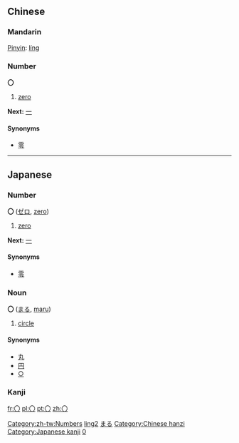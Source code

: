 == Chinese ==
===Mandarin===
[[Pinyin]]: [[líng]]

===Number===
'''〇'''
# [[zero]]

'''Next:''' [[一]]
====Synonyms====
* [[零]]

[[Category:zh-tw:Numbers]]
[[Category:zh-cn:Numbers|ling2]]

----
== Japanese ==
[[Category:Japanese language|まる]]
===Number===
'''〇''' ([[ゼロ]], [[zero]])
# [[zero]]

'''Next:''' [[一]]
====Synonyms====
* [[零]]


===Noun===
'''〇''' ([[まる]], [[maru]])
# [[circle]]
====Synonyms====
*[[丸]]
*[[円]]
*[[○]]


===Kanji===
{{kanji| |[[まる]] ([[maru]]), [[かんじすうじゼロ]] ([[kanjisūjizero]])}}

[[Category:Chinese hanzi]]
[[Category:Japanese kanji]]
[[Category:Japanese numbers|0]]

[[fr:〇]]
[[pl:〇]]
[[pt:〇]]
[[zh:〇]]